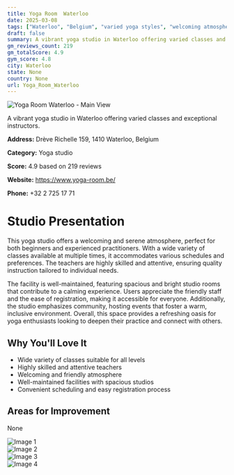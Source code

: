 ```yaml
---
title: Yoga Room  Waterloo
date: 2025-03-08
tags: ["Waterloo", "Belgium", "varied yoga styles", "welcoming atmosphere", "community-focused", "Waterloo"]  
draft: false
summary: A vibrant yoga studio in Waterloo offering varied classes and exceptional instructors.
gm_reviews_count: 219
gm_totalScore: 4.9
gym_score: 4.8
city: Waterloo
state: None
country: None
url: Yoga_Room_Waterloo
---
```


<div className="aspect-[16/9] relative my-8">
  <img 
    src="https://lh5.googleusercontent.com/p/AF1QipNKvSTgOHqtvFvqo8YD-Bb7FR9OIxQ7Z-cZhqX7=w1920-h1080-k-no"
    alt="Yoga Room  Waterloo - Main View"
    className="object-cover absolute inset-0 w-full h-full rounded-lg"
  />
</div>

A vibrant yoga studio in Waterloo offering varied classes and exceptional instructors.

**Address:** Drève Richelle 159, 1410 Waterloo, Belgium

**Category:** Yoga studio

**Score:** 4.9 based on 219 reviews

**Website:** https://www.yoga-room.be/

**Phone:** +32 2 725 17 71

# Studio Presentation

This yoga studio offers a welcoming and serene atmosphere, perfect for both beginners and experienced practitioners. With a wide variety of classes available at multiple times, it accommodates various schedules and preferences. The teachers are highly skilled and attentive, ensuring quality instruction tailored to individual needs.

The facility is well-maintained, featuring spacious and bright studio rooms that contribute to a calming experience. Users appreciate the friendly staff and the ease of registration, making it accessible for everyone. Additionally, the studio emphasizes community, hosting events that foster a warm, inclusive environment. Overall, this space provides a refreshing oasis for yoga enthusiasts looking to deepen their practice and connect with others.

## Why You'll Love It

- Wide variety of classes suitable for all levels
- Highly skilled and attentive teachers
- Welcoming and friendly atmosphere
- Well-maintained facilities with spacious studios
- Convenient scheduling and easy registration process

## Areas for Improvement

None

<div className="grid grid-cols-1 xl:grid-cols-2 gap-4 my-8">
<div className="aspect-[4/3] relative"><img src="https://lh3.googleusercontent.com/p/AF1QipPLpuC80naqCKrlQejiPcGM4VD64ULYEvNSz6GQ=w1920-h1080-k-no" alt="Image 1" className="object-cover absolute inset-0 w-full h-full rounded-lg" /></div>
<div className="aspect-[4/3] relative"><img src="https://lh5.googleusercontent.com/p/AF1QipOok6vgyYocWw3t59S-RKMPJ_6lwZYhHF486f8S=w1920-h1080-k-no" alt="Image 2" className="object-cover absolute inset-0 w-full h-full rounded-lg" /></div>
<div className="aspect-[4/3] relative"><img src="https://lh5.googleusercontent.com/p/AF1QipM7vkKx_m5UV0tltQDKHwnRAJkxJSg7PojvqUPo=w1920-h1080-k-no" alt="Image 3" className="object-cover absolute inset-0 w-full h-full rounded-lg" /></div>
<div className="aspect-[4/3] relative"><img src="https://lh5.googleusercontent.com/p/AF1QipMp-crfllklTIoOqcl2DsejAfjlvln-UEn_oe1d=w1920-h1080-k-no" alt="Image 4" className="object-cover absolute inset-0 w-full h-full rounded-lg" /></div>
</div>